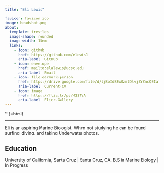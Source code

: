 ```yaml
---
title: "Eli Lewis"

favicon: favicon.ico
image: headshot.png
about: 
  template: trestles
  image-shape: rounded
  image-width: 15em
  links:
    - icon: github
      href: https://github.com/elewis1
      aria-label: GitHub
    - icon: envelope
      href: mailto:elalewis@ucsc.edu
      aria-label: Email
    - icon: file-earmark-person
      href: https://drive.google.com/file/d/1jBoIdBEx0zmtDlvjZrZncQEIafFfRBDC/view?usp=sharing
      aria-label: Current-CV
    - icon: image
      href: https://flic.kr/ps/423TzA
      aria-label: Flicr-Gallery
---
```

'''{=html}
<meta http-equiv='cache-control' content='no-cache'> 
<meta http-equiv='expires' content='0'> 
<meta http-equiv='pragma' content='no-cache'>
---

Eli is an aspiring Marine Biologist. When not studying he can be found surfing, diving, and taking Underwater photos.

## Education

University of California, Santa Cruz \| Santa Cruz, CA. B.S in Marine Biology \| In Progress

## 
